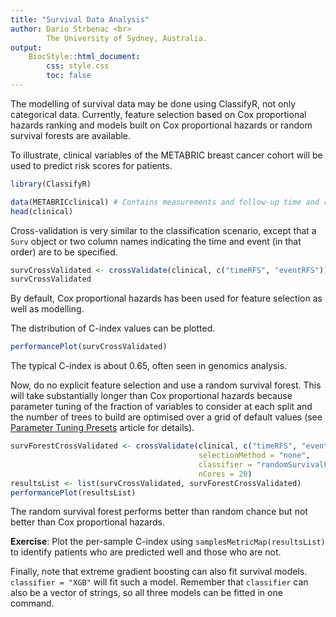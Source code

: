 ```yaml
---
title: "Survival Data Analysis"
author: Dario Strbenac <br>
        The University of Sydney, Australia.
output: 
    BiocStyle::html_document:
        css: style.css
        toc: false
---
```


The modelling of survival data may be done using ClassifyR, not only categorical data. Currently, feature selection based on Cox proportional hazards ranking and models built on Cox proportional hazards or random survival forests are available.

To illustrate, clinical variables of the METABRIC breast cancer cohort will be used to predict risk scores for patients.

```r
library(ClassifyR)
```

```r
data(METABRICclinical) # Contains measurements and follow-up time and recurrence status.
head(clinical)
```

Cross-validation is very similar to the classification scenario, except that a `Surv` object or two column names indicating the time and event (in that order) are to be specified.

```r
survCrossValidated <- crossValidate(clinical, c("timeRFS", "eventRFS"))
survCrossValidated
```

By default, Cox proportional hazards has been used for feature selection as well as modelling.

The distribution of C-index values can be plotted.

```r
performancePlot(survCrossValidated)
```

The typical C-index is about 0.65, often seen in genomics analysis.

Now, do no explicit feature selection and use a random survival forest. This will take substantially longer than Cox proportional hazards because parameter tuning of the fraction of variables to consider at each split and the number of trees to build are optimised over a grid of default values (see [Parameter Tuning Presets](presets.html) article for details).

```r
survForestCrossValidated <- crossValidate(clinical, c("timeRFS", "eventRFS"),
                                          selectionMethod = "none",
                                          classifier = "randomSurvivalForest",
                                          nCores = 20)
resultsList <- list(survCrossValidated, survForestCrossValidated)
performancePlot(resultsList)
```

The random survival forest performs better than random chance but not better than Cox proportional hazards.

**Exercise**: Plot the per-sample C-index using `samplesMetricMap(resultsList)` to identify patients who are predicted well and those who are not.

Finally, note that extreme gradient boosting can also fit survival models. `classifier = "XGB"` will fit such a model. Remember that `classifier` can also be a vector of strings, so all three models can be fitted in one command.